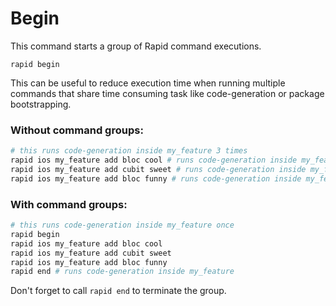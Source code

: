 # Begin

This command starts a group of Rapid command executions.

```
rapid begin
```

This can be useful to reduce execution time when running multiple commands that share time consuming task like code-generation or package bootstrapping.

### Without command groups:

```bash
# this runs code-generation inside my_feature 3 times
rapid ios my_feature add bloc cool # runs code-generation inside my_feature
rapid ios my_feature add cubit sweet # runs code-generation inside my_feature
rapid ios my_feature add bloc funny # runs code-generation inside my_feature
```

### With command groups:

```bash
# this runs code-generation inside my_feature once
rapid begin
rapid ios my_feature add bloc cool
rapid ios my_feature add cubit sweet
rapid ios my_feature add bloc funny
rapid end # runs code-generation inside my_feature
```

<Warning>Don't forget to call `rapid end` to terminate the group.</Warning>

